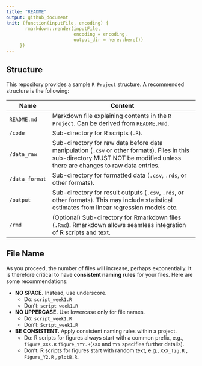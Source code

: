 ```yaml
---
title: "README"
output: github_document
knit: (function(inputFile, encoding) {
       rmarkdown::render(inputFile,
                         encoding = encoding,
                         output_dir = here::here())
     })
---
```


## Structure

This repository provides a sample `R Project` structure. A recommended structure is the following:

| Name           | Content                                                                                                                                                                       |
|---------------------------------------------------------------------------------------------------------------------------------------------------------------------------------|-----------------------------------------------------------------------------------------------------------------------------------------------------------------------------------------------------------------------------------------------------------------------------------------------------------------------------------------------------------------------------------------------------------------------------------------------------------------------------------------------------------------------------------------------------------------------------------------------------------------------------------------------------------------------------------------------------------------------------------------------------------------------------------------------------|
| `README.md`    | Markdown file explaining contents in the `R Project`. Can be derived from `README.Rmd`.                                                                                       |
| `/code`        | Sub-directory for R scripts (`.R`).                                                                                                                                           |
| `/data_raw`    | Sub-directory for raw data before data manipulation (`.csv` or other formats). Files in this sub-directory MUST NOT be modified unless there are changes to raw data entries. |
| `/data_format` | Sub-directory for formatted data (`.csv`, `.rds`, or other formats).                                                                                                          |
| `/output`      | Sub-directory for result outputs (`.csv`, `.rds`, or other formats). This may include statistical estimates from linear regression models etc.                                |
| `/rmd`         | (Optional) Sub-directory for Rmarkdown files (`.Rmd`). Rmarkdown allows seamless integration of R scripts and text.                                                           |

## File Name

As you proceed, the number of files will increase, perhaps exponentially. It is therefore critical to have **consistent naming rules** for your files. Here are some recommendations:

-   **NO SPACE.** Instead, use underscore.
    -   Do: `script_week1.R`
    -   Don't: `script week1.R`
-   **NO UPPERCASE.** Use lowercase only for file names.
    -   Do: `script_week1.R`
    -   Don't: `Script_week1.R`
-   **BE CONSISTENT.** Apply consistent naming rules within a project.
    -   Do: R scripts for figures always start with a common prefix, e.g., `figure_XXX.R` `figure_YYY.R`(`XXX` and `YYY` specifies further details).
    -   Don't: R scripts for figures start with random text, e.g., `XXX_fig.R` , `Figure_Y2.R` , `plotB.R`.
